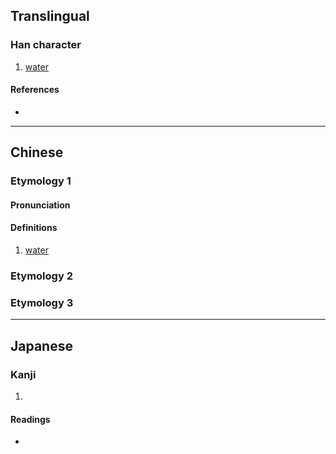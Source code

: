 {{character info/new}}
==Translingual==

===Han character===
{{Han char|rn=85|rad=水|as=10|sn=13|four=35132|canj=EQKE|ids=⿰氵泰}}

# [[water]]

====References====
* {{Han ref|kx=0639.270|dkj=17937|hdz=31692.020|uh=6E99|ud=28313|bh=DE5E|bd=56926}}

----

==Chinese==

===Etymology 1===
{{zh-forms}}

====Pronunciation====
{{zh-pron
|m=tài
|c=taai3
|mc=
|oc=
|cat=n
}}

====Definitions====
{{zh-hanzi}}

# [[water]]

===Etymology 2===
{{zh-see|汰|a}}

===Etymology 3===
{{zh-see|漆|v}}

----

==Japanese==

===Kanji===
{{ja-kanji|grade=|rs=水10}}

# {{defn|lang=ja|sort=水10}}

====Readings====
* {{ja-readings|on=[[たい]] (tai)|kun=}}